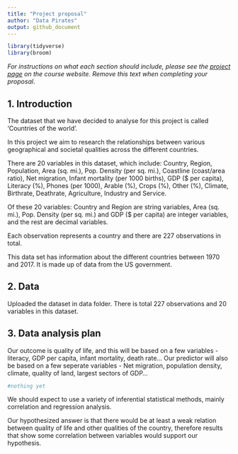 ```yaml
---
title: "Project proposal"
author: "Data Pirates"
output: github_document
---
```


```r
library(tidyverse)
library(broom)
```

*For instructions on what each section should include, please see the [project page](https://idsed.digital/assessments/project/#proposal) on the course website. Remove this text when completing your proposal*.

## 1. Introduction

The dataset that we have decided to analyse for this project is called ‘Countries of the world’. 

In this project we aim to research the relationships between various geographical and societal qualities across the different countries.

There are 20 variables in this dataset, which include:
Country, Region, Population, Area (sq. mi.), Pop. Density (per sq. mi.), Coastline (coast/area ratio), Net migration, Infant mortality (per 1000 births), GDP ($ per capita), Literacy (%), Phones (per 1000), Arable (%), Crops (%), Other (%), Climate, Birthrate, Deathrate, Agriculture, Industry and Service.

Of these 20 variables: Country and Region are string variables, Area (sq. mi.), Pop. Density (per sq. mi.) and GDP ($ per capita) are integer variables, and the rest are decimal variables. 

Each observation represents a country and there are 227 observations in total.

This data set has information about the different countries between 1970 and 2017. It is made up of data from the US government.


## 2. Data

Uploaded the dataset in data folder. There is total 227 observations and 20 variables in this dataset.

## 3. Data analysis plan

Our outcome is quality of life, and this will be based on a few variables - literacy, GDP per capita, infant mortality, death rate... Our predictor will also be based on a few seperate variables - Net migration, population density, climate, quality of land, largest sectors of GDP...

``` r
#nothing yet
```

We should expect to use a variety of inferential statistical methods, mainly correlation and regression analysis.

Our hypothesized answer is that there would be at least a weak relation between quality of life and other qualities of the country, therefore results that show some correlation between variables would support our hypothesis.



